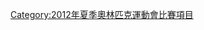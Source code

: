 {{Commonscat|Handball at the 2012 Summer Olympics}}

[[Category:2012年夏季奧林匹克運動會比賽項目|Category:2012年夏季奧林匹克運動會比賽項目]]